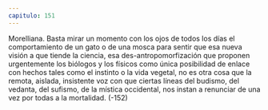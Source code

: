 ```yaml
---
capitulo: 151
---
```


Morelliana.
Basta mirar un momento con los ojos de todos los días el comportamiento de
un gato o de una mosca para sentir que esa nueva visión a que tiende la ciencia,
esa des-antropomorfización que proponen urgentemente los biólogos y los
físicos como única posibilidad de enlace con hechos tales como el instinto o la
vida vegetal, no es otra cosa que la remota, aislada, insistente voz con que ciertas
líneas del budismo, del vedanta, del sufismo, de la mística occidental, nos instan
a renunciar de una vez por todas a la mortalidad.
(-152)
